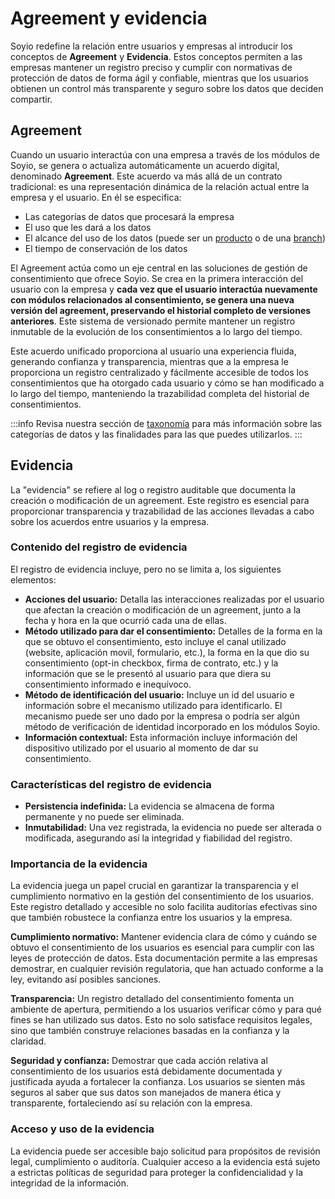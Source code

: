 # Agreement y evidencia

Soyio redefine la relación entre usuarios y empresas al introducir los conceptos de **Agreement** y **Evidencia**. Estos conceptos permiten a las empresas mantener un registro preciso y cumplir con normativas de protección de datos de forma ágil y confiable, mientras que los usuarios obtienen un control más transparente y seguro sobre los datos que deciden compartir.

## Agreement

Cuando un usuario interactúa con una empresa a través de los módulos de Soyio, se genera o actualiza automáticamente un acuerdo digital, denominado **Agreement**. Este acuerdo va más allá de un contrato tradicional: es una representación dinámica de la relación actual entre la empresa y el usuario. En él se especifica:
- Las categorías de datos que procesará la empresa
- El uso que les dará a los datos
- El alcance del uso de los datos (puede ser un [producto](/docs/api/resources/schemas/product) o de una [branch](/docs/api/resources/schemas/branch))
- El tiempo de conservación de los datos

El Agreement actúa como un eje central en las soluciones de gestión de consentimiento que ofrece Soyio. Se crea en la primera interacción del usuario con la empresa y **cada vez que el usuario interactúa nuevamente con módulos relacionados al consentimiento, se genera una nueva versión del agreement, preservando el historial completo de versiones anteriores**. Este sistema de versionado permite mantener un registro inmutable de la evolución de los consentimientos a lo largo del tiempo.

Este acuerdo unificado proporciona al usuario una experiencia fluida, generando confianza y transparencia, mientras que a la empresa le proporciona un registro centralizado y fácilmente accesible de todos los consentimientos que ha otorgado cada usuario y cómo se han modificado a lo largo del tiempo, manteniendo la trazabilidad completa del historial de consentimientos.

:::info
Revisa nuestra sección de [taxonomía](./taxonomy-and-data-management) para más información sobre las categorías de datos y las finalidades para las que puedes utilizarlos.
:::

## Evidencia

La "evidencia" se refiere al log o registro auditable que documenta la creación o modificación de un agreement. Este registro es esencial para proporcionar transparencia y trazabilidad de las acciones llevadas a cabo sobre los acuerdos entre usuarios y la empresa.

### Contenido del registro de evidencia
El registro de evidencia incluye, pero no se limita a, los siguientes elementos:

- **Acciones del usuario:** Detalla las interacciones realizadas por el usuario que afectan la creación o modificación de un agreement, junto a la fecha y hora en la que ocurrió cada una de ellas.
- **Método utilizado para dar el consentimiento:** Detalles de la forma en la que se obtuvo el consentimiento, esto incluye el canal utilizado (website, aplicación movil, formulario, etc.), la forma en la que dio su consentimiento (opt-in checkbox, firma de contrato, etc.) y la información que se le presentó al usuario para que diera su consentimiento informado e inequívoco.
- **Método de identificación del usuario:** Incluye un id del usuario e información sobre el mecanismo utilizado para identificarlo. El mecanismo puede ser uno dado por la empresa o podría ser algún método de verificación de identidad incorporado en los módulos Soyio.
- **Información contextual:** Esta información incluye información del dispositivo utilizado por el usuario al momento de dar su consentimiento.

### Características del registro de evidencia
- **Persistencia indefinida:** La evidencia se almacena de forma permanente y no puede ser eliminada.
- **Inmutabilidad:** Una vez registrada, la evidencia no puede ser alterada o modificada, asegurando así la integridad y fiabilidad del registro.

### Importancia de la evidencia

La evidencia juega un papel crucial en garantizar la transparencia y el cumplimiento normativo en la gestión del consentimiento de los usuarios. Este registro detallado y accesible no solo facilita auditorías efectivas sino que también robustece la confianza entre los usuarios y la empresa.

**Cumplimiento normativo:** Mantener evidencia clara de cómo y cuándo se obtuvo el consentimiento de los usuarios es esencial para cumplir con las leyes de protección de datos. Esta documentación permite a las empresas demostrar, en cualquier revisión regulatoria, que han actuado conforme a la ley, evitando así posibles sanciones.

**Transparencia:** Un registro detallado del consentimiento fomenta un ambiente de apertura, permitiendo a los usuarios verificar cómo y para qué fines se han utilizado sus datos. Esto no solo satisface requisitos legales, sino que también construye relaciones basadas en la confianza y la claridad.

**Seguridad y confianza:** Demostrar que cada acción relativa al consentimiento de los usuarios está debidamente documentada y justificada ayuda a fortalecer la confianza. Los usuarios se sienten más seguros al saber que sus datos son manejados de manera ética y transparente, fortaleciendo así su relación con la empresa.

### Acceso y uso de la evidencia
La evidencia puede ser accesible bajo solicitud para propósitos de revisión legal, cumplimiento o auditoría. Cualquier acceso a la evidencia está sujeto a estrictas políticas de seguridad para proteger la confidencialidad y la integridad de la información.
